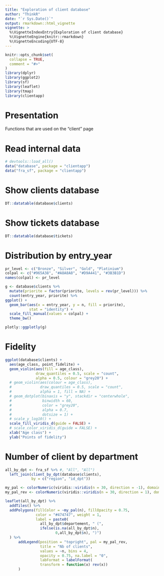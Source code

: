 ```yaml
---
title: "Exploration of client database"
author: "ThinkR"
date: "`r Sys.Date()`"
output: rmarkdown::html_vignette
vignette: >
  %\VignetteIndexEntry{Exploration of client database}
  %\VignetteEngine{knitr::rmarkdown}
  %\VignetteEncoding{UTF-8}
---
```


```r
knitr::opts_chunk$set(
  collapse = TRUE,
  comment = "#>"
)
library(dplyr)
library(ggplot2)
library(sf)
library(leaflet)
library(tmap)
library(clientapp)
```

# Presentation
Functions that are used on the "client" page

# Read internal data
```r
# devtools::load_all()
data("database", package = "clientapp")
data("fra_sf", package = "clientapp")
```

# Show clients database
```r
DT::datatable(database$clients)
```

# Show tickets database
```r
DT::datatable(database$tickets)
```

# Distribution by entry_year
```r
pr_level <- c("Bronze", "Silver", "Gold", "Platinium")
colpal <- c("#965A38", "#A8A8A8", "#D9A441", "#3B3B1D")
names(colpal) <- pr_level

g <- database$clients %>% 
  mutate(priorite = factor(priorite, levels = rev(pr_level))) %>% 
  count(entry_year, priorite) %>% 
ggplot() +
  geom_bar(aes(x = entry_year, y = n, fill = priorite),
           stat = "identity") +
  scale_fill_manual(values = colpal) +
  theme_bw()

plotly::ggplotly(g)
```

# Fidelity
```r
ggplot(database$clients) +
  aes(age_class, point_fidelite) +
  geom_violin(aes(fill = age_class), 
              draw_quantiles = 0.5, scale = "count",
              alpha = 0.5, colour = "grey20") +
  # geom_violin(aes(colour = age_class),
  #             draw_quantiles = 0.5, scale = "count",
  #             alpha = 1, fill = NA) +
  # geom_dotplot(binaxis = "y", stackdir = "centerwhole",
  #              binwidth = 60,
  #              color = "grey20",
  #              alpha = 0.7,
  #              dotsize = 1) +
  # scale_y_log10() +
  scale_fill_viridis_d(guide = FALSE) +
  # scale_color_viridis_d(guide = FALSE) +
  xlab("Age class") +
  ylab("Points of fidelity")
```


# Number of client by department
```r
all_by_dpt <- fra_sf %>% #, "All", "All")
  left_join(client_by_dpt(database$clients),
            by = c("region", "id_dpt"))

my_pal <- colorNumeric(viridis::viridis(n = 30, direction = -1), domain = all_by_dpt$n)
my_pal_rev <- colorNumeric(viridis::viridis(n = 30, direction = 1), domain = all_by_dpt$n)

leaflet(all_by_dpt) %>% 
  addTiles() %>% 
  addPolygons(fillColor = ~my_pal(n), fillOpacity = 0.75,
              color = "#474747", weight = 1,
              label = paste0(
                all_by_dpt$departement, " (",
                ifelse(is.na(all_by_dpt$n),
                       0,all_by_dpt$n), ")")
  ) %>% 
      addLegend(position = "topright", pal = my_pal_rev,
                title = "Nb of clients",
                values = ~n, bins = 4,
                opacity = 0.75, na.label = "0",
                labFormat = labelFormat(
                transform = function(x) rev(x))
      )
  

```

